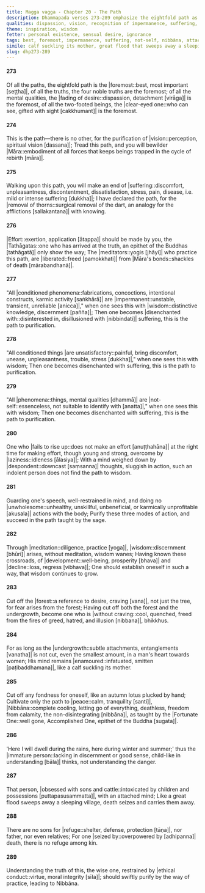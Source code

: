 ```yaml
---
title: Magga vagga - Chapter 20 - The Path
description: Dhammapada verses 273–289 emphasize the eightfold path as the foremost way to liberation, seeing the impermanent, unsatisfactory, and not-self nature of all things. Further, the verses mention the relation of meditation and wisdom, They mention restraint, how wisdom through meditation, on cutting off the forest as well as the undergrowth, and making swift effort to purify by the way of practice leading to Nibbāna.
qualities: dispassion, vision, recognition of impermanence, suffering, recognition of not-self, disenchantment, laziness, cultivation, craving, passion, immaturity, ethical conduct
theme: inspiration, wisdom
fetter: personal existence, sensual desire, ignorance
tags: best, foremost, impermanence, suffering, not-self, nibbāna, attachment, ethical conduct, children, son, refuge, immature person, foolish, peace, tranquility, obsession, craving, meditation, development, decline, unwholesome, laziness, unsatisfactoriness, disenchantment, wisdom, Māra, effort, dhp
simile: calf suckling its mother, great flood that sweeps away a sleeping village
slug: dhp273-289
---
```


#### 273

Of all the paths, the eightfold path is the |foremost::best, most important [seṭṭha]|,
of all the truths, the four noble truths are the foremost;
of all the mental qualities, the |fading of desire::dispassion, detachment [virāga]| is the foremost,
of all the two-footed beings, the |clear-eyed one::who can see, gifted with sight [cakkhumant]| is the foremost.

#### 274

This is the path—there is no other,
for the purification of |vision::perception, spiritual vision [dassana]|;
Tread this path,
and you will bewilder |Māra::embodiment of all forces that keeps beings trapped in the cycle of rebirth [māra]|.

#### 275

Walking upon this path,
you will make an end of |suffering::discomfort, unpleasantness, discontentment, dissatisfaction, stress, pain, disease, i.e. mild or intense suffering [dukkha]|;
I have declared the path,
for the |removal of thorns::surgical removal of the dart, an analogy for the afflictions [sallakantana]| with knowing.

#### 276

|Effort::exertion, application [ātappa]| should be made by you,
the |Tathāgatas::one who has arrived at the truth, an epithet of the Buddhas [tathāgatā]| only show the way;
The |meditators::yogis [jhāyi]| who practice this path,
are |liberated::freed [pamokkhati]| from |Māra's bonds::shackles of death [mārabandhanā]|.

#### 277

"All |conditioned phenomena::fabrications, concoctions, intentional constructs, karmic activity [saṅkhārā]| are |impermanent::unstable, transient, unreliable [anicca]|,"
when one sees this with |wisdom::distinctive knowledge, discernment [pañña]|;
Then one becomes |disenchanted with::disinterested in, disillusioned with [nibbindati]| suffering,
this is the path to purification.

#### 278

"All conditioned things |are unsatisfactory::painful, bring discomfort, unease, unpleasantness, trouble, stress [dukkha]|,"
when one sees this with wisdom;
Then one becomes disenchanted with suffering,
this is the path to purification.

#### 279

"All |phenomena::things, mental qualities [dhammā]| are |not-self::essenceless, not suitable to identify with [anatta]|,"
when one sees this with wisdom;
Then one becomes disenchanted with suffering,
this is the path to purification.

#### 280

One who |fails to rise up::does not make an effort [anuṭṭhahāna]| at the right time for making effort,
though young and strong, overcome by |laziness::idleness [ālasiya]|;
With a mind weighed down by |despondent::downcast [saṃsanna]| thoughts, sluggish in action,
such an indolent person does not find the path to wisdom.

#### 281

Guarding one's speech, well-restrained in mind,
and doing no |unwholesome::unhealthy, unskillful, unbeneficial, or karmically unprofitable [akusala]| actions with the body;
Purify these three modes of action,
and succeed in the path taught by the sage.

#### 282

Through |meditation::diligence, practice [yoga]|, |wisdom::discernment [bhūri]| arises,
without meditation, wisdom wanes;
Having known these crossroads,
of |development::well-being, prosperity [bhava]| and |decline::loss, regress [vibhava]|;
One should establish oneself in such a way,
that wisdom continues to grow.

#### 283

Cut off the |forest::a reference to desire, craving [vana]|, not just the tree,
for fear arises from the forest;
Having cut off both the forest and the undergrowth,
become one who is |without craving::cool, quenched, freed from the fires of greed, hatred, and illusion [nibbana]|, bhikkhus.

#### 284

For as long as the |undergrowth::subtle attachments, entanglements [vanatha]| is not cut,
even the smallest amount, in a man's heart towards women;
His mind remains |enamoured::infatuated, smitten [paṭibaddhamana]|,
like a calf suckling its mother.

#### 285

Cut off any fondness for oneself,
like an autumn lotus plucked by hand;
Cultivate only the path to |peace::calm, tranquility [santi]|,
|Nibbāna::complete cooling, letting go of everything, deathless, freedom from calamity, the non-disintegrating [nibbāna]|, as taught by the |Fortunate One::well gone, Accomplished One, epithet of the Buddha [sugata]|.

#### 286

'Here I will dwell during the rains,
here during winter and summer;'
thus the |immature person::lacking in discernment or good sense, child-like in understanding [bāla]| thinks,
not understanding the danger.

#### 287

That person, |obsessed with sons and cattle::intoxicated by children and possessions [puttapasusammatta]|,
with an attached mind;
Like a great flood sweeps away a sleeping village,
death seizes and carries them away.

#### 288

There are no sons for |refuge::shelter, defense, protection [tāṇa]|,
nor father, nor even relatives;
For one |seized by::overpowered by [adhipanna]| death,
there is no refuge among kin.

#### 289

Understanding the truth of this,
the wise one, restrained by |ethical conduct::virtue, moral integrity [sīla]|;
should swiftly purify by the way of practice,
leading to Nibbāna.